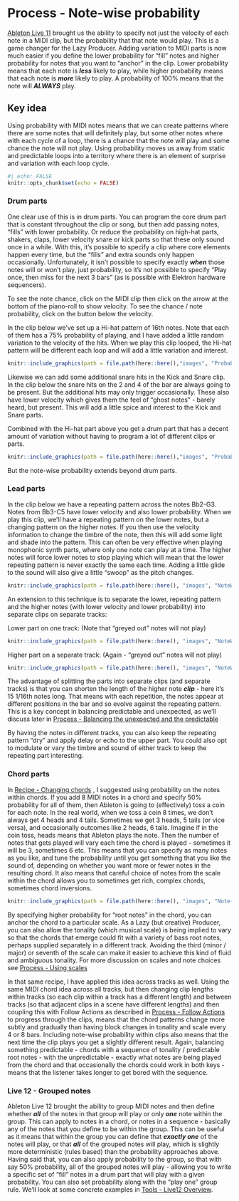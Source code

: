 # Process - Note-wise probability

[Ableton Live 11](https://www.ableton.com/en/live-manual/11/welcome-to-live/#welcome-to-live) brought us the ability to specify not just the velocity of each note in a MIDI clip, but the probability that that note would play. This is a game changer for the Lazy Producer. Adding variation to MIDI parts is now much easier if you define the lower probability for "fill" notes and higher probability for notes that you want to "anchor" in the clip. Lower probability means that each note is ***less*** likely to play, while higher probability means that each note is ***more*** likely to play. A probability of 100% means that the note will ***ALWAYS*** play.

::: callout-tip
## Key idea

Using probability with MIDI notes means that we can create patterns where there are some notes that will definitely play, but some other notes where with each cycle of a loop, there is a chance that the note will play and some chance the note will not play. Using probability moves us away from static and predictable loops into a territory where there is an element of surprise and variation with each loop cycle.
:::

```r
#| echo: FALSE
knitr::opts_chunk$set(echo = FALSE)
```

### Drum parts

One clear use of this is in drum parts. You can program the core drum part that is constant throughout the clip or song, but then add passing notes, "fills" with lower probability. Or reduce the probability on high-hat parts, shakers, claps, lower velocity snare or kick parts so that these only sound once in a while. With this, it's possible to specify a clip where core elements happen every time, but the "fills" and extra sounds only happen occasionally. Unfortunately, it isn't possible to specify exactly ***when*** those notes will or won't play, just probability, so it's not possible to specify "Play once, then miss for the next 3 bars" (as is possible with Elektron hardware sequencers).

To see the note chance, click on the MIDI clip then click on the arrow at the bottom of the piano-roll to show velocity. To see the chance / note probability, click on the button below the velocity.

In the clip below we've set up a Hi-hat pattern of 16th notes. Note that each of them has a 75% probability of playing, and I have added a little random variation to the velocity of the hits. When we play this clip looped, the Hi-hat pattern will be different each loop and will add a little variation and interest.

```r
knitr::include_graphics(path = file.path(here::here(),"images", "Probability_Drumkit_HH.png"))
```

Likewise we can add some additional snare hits in the Kick and Snare clip. In the clip below the snare hits on the 2 and 4 of the bar are always going to be present. But the additional hits may only trigger occasionally. These also have lower velocity which gives them the feel of "ghost notes" - barely heard, but present. This will add a little spice and interest to the Kick and Snare parts.

Combined with the Hi-hat part above you get a drum part that has a decent amount of variation without having to program a lot of different clips or parts.

```r
knitr::include_graphics(path = file.path(here::here(),"images", "Probability_Drumkit_KickSnare.png"))
```

But the note-wise probability extends beyond drum parts.

### Lead parts

In the clip below we have a repeating pattern across the notes Bb2-G3. Notes from Bb3-C5 have lower velocity and also lower probability. When we play this clip, we'll have a repeating pattern on the lower notes, but a changing pattern on the higher notes. If you then use the velocity information to change the timbre of the note, then this will add some light and shade into the pattern. This can often be very effective when playing monophonic synth parts, where only one note can play at a time. The higher notes will force lower notes to stop playing which will mean that the lower repeating pattern is never exactly the same each time. Adding a little glide to the sound will also give a little "swoop" as the pitch changes.

```r
knitr::include_graphics(path = file.path(here::here(), "images", "NoteWiseProbability_Full_pattern.png"))
```

An extension to this technique is to separate the lower, repeating pattern and the higher notes (with lower velocity and lower probability) into separate clips on separate tracks:

Lower part on one track:
(Note that "greyed out" notes will not play)

```r
knitr::include_graphics(path = file.path(here::here(), "images", "NoteWiseProbability_Lower_notes.png"))
```

Higher part on a separate track:
(Again - "greyed out" notes will not play)

```r
knitr::include_graphics(path = file.path(here::here(), "images", "NoteWiseProbability_Higher_notes.png"))
```

The advantage of splitting the parts into separate clips (and separate tracks) is that you can shorten the length of the higher note ***clip*** - here it's 15 1/16th notes long. That means with each repetition, the notes appear at different positions in the bar and so evolve against the repeating pattern. This is a key concept in balancing predictable and unexpected, as we'll discuss later in
[Process - Balancing the unexpected and the predictable](009-Process-Balance_unexpected_and_predictable.qmd)

By having the notes in different tracks, you can also keep the repeating pattern "dry" and apply delay or echo to the upper part. You could also opt to modulate or vary the timbre and sound of either track to keep the repeating part interesting.

### Chord parts

In 
[Recipe - Changing chords](001-Recipe-Changing_Chords.qmd)
, I suggested using probability on the notes within chords. If you add 8 MIDI notes in a chord and specify 50% probability for all of them, then Ableton is going to (effectively) toss a coin for each note. In the real world, when we toss a coin 8 times, we don't always get 4 heads and 4 tails. Sometimes we get 3 heads, 5 tails (or vice versa), and occasionally outcomes like 2 heads, 6 tails. Imagine if in the coin toss, heads means that Ableton plays the note. Then the number of notes that gets played will vary each time the chord is played - sometimes it will be 3, sometimes 6 etc. This means that you can specify as many notes as you like, and tune the probability until you get something that you like the sound of, depending on whether you want more or fewer notes in the resulting chord. It also means that careful choice of notes from the scale within the chord allows you to sometimes get rich, complex chords, sometimes chord inversions.

```r
knitr::include_graphics(path = file.path(here::here(), "images", "Note-wise_probability.png"))
```

By specifying higher probability for "root notes" in the chord, you can anchor the chord to a particular scale. As a Lazy (but creative) Producer, you can also allow the tonality (which musical scale) is being implied to vary so that the chords that emerge could fit with a variety of bass root notes, perhaps supplied separately in a different track. Avoiding the third (minor / major) or seventh of the scale can make it easier to achieve this kind of fluid and ambiguous tonality. For more discussion on scales and note choices see 
[Process - Using scales](018-Process-Scales.qmd)

In that same recipe, I have applied this idea across tracks as well. Using the same MIDI chord idea across all tracks, but then changing clip lengths within tracks (so each clip within a track has a different length) and between tracks (so that adjacent clips in a scene have different lengths) and then coupling this with Follow Actions as described in 
[Process - Follow Actions](003-Process-Follow_Actions.qmd)
to progress through the clips, means that the chord patterns change more subtly and gradually than having block changes in tonality and scale every 4 or 8 bars. Including note-wise probability within clips also means that the next time the clip plays you get a slightly different result. Again, balancing something predictable - chords with a sequence of tonality / predictable root notes - with the unpredictable - exactly what notes are being played from the chord and that occasionally the chords could work in both keys - means that the listener takes longer to get bored with the sequence.

### Live 12 - Grouped notes

Ableton Live 12 brought the ability to group MIDI notes and then define whether ***all*** of the notes in that group will play or only ***one*** note within the group. This can apply to notes in a chord, or notes in a sequence - basically any of the notes that you define to be within the group. This can be useful as it means that within the group you can define that ***exactly one*** of the notes will play, or that ***all*** of the grouped notes will play, which is slightly more deterministic (rules based) than the probability approaches above. Having said that, you can also apply probability to the group, so that with say 50% probability, all of the grouped notes will play - allowing you to write a specific set of "fill" notes in a drum part that will play with a given probability. You can also set probability along with the "play one" group rule. We'll look at some concrete examples in 
[Tools - Live12 Overview](030-Tools-Live12_Intro.qmd).